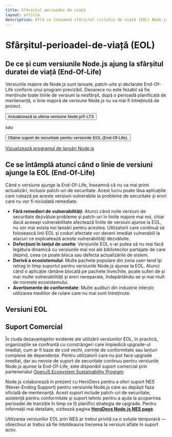 ```yaml
---
title: Sfârșitul perioadei de viață
layout: article
description: Află ce înseamnă sfârșitul ciclului de viață (EOL) Node.js, ce înseamnă pentru securitate, instrumente și conformitate, plus detalii despre versiunea EOL și opțiunile de asistență comercială.
---
```


# Sfârșitul-perioadei-de-viață (EOL)

## De ce și cum versiunile Node.js ajung la sfârșitul duratei de viață (End-Of-Life)

Versiunile majore de Node.js sunt lansate, patch-uite și declarate End-Of-Life conform unui program previzibil. Deoarece nu este fezabil să fie menținute toate liniile de versiuni la nesfârșit, după o perioadă planificată de mentenanță, o linie majoră de versiune Node.js nu va mai fi întreținută de proiect.

<div className="flex flex-col items-start gap-4 xl:flex-row xl:items-center">
  <Button kind="primary" href="/download" className="flex-1">
    <span>Actualizează la ultima versiune Node.js® LTS</span>
  </Button>

  <span>sau</span>

  <Button as="a" kind="avertizare" href="/esp/herodevs" className="flex-1">
    <span>Obține suport de securitate pentru versiunile EOL (End-Of-Life).</span>
  </Button>
</div>

[Vizualizează programul de lansări Node.js](/about/releases/)

## Ce se întâmplă atunci când o linie de versiuni ajunge la EOL (End-Of-Life)

Când o versiune ajunge la End-Of-Life, înseamnă că nu va mai primi actualizări, inclusiv patch-uri de securitate. Acest lucru poate lăsa aplicațiile care rulează pe aceste versiuni vulnerabile la probleme de securitate și erori care nu vor fi niciodată remediate.

- **Fără remedieri de vulnerabilități**: Atunci când noile versiuni de securitate dezvăluie probleme și patch-uri în liniile majore mai noi, chiar dacă aceeași vulnerabilitate afectează liniile de versiuni ajunse la EOL, nu vor mai exista noi lansări pentru acestea. Utilizatorii care continuă să folosească linii EOL și coduri afectate vor deveni imediat vulnerabili la atacuri ce exploatează aceste vulnerabilități dezvăluite.
- **Defecțiuni în lanțul de unelte**: Versiunile EOL s-ar putea să nu mai facă legătura dinamică cu versiunile mai noi ale bibliotecilor partajate de care depind, ceea ce poate bloca sau defecta actualizările de sistem.
- **Derivă a ecosistemului**: Multe pachete populare din zona user-land își retrag în timp suportul pentru versiunile Node.js ajunse la EOL. Atunci când o aplicație rămâne blocată pe pachete învechite, poate suferi de și mai multe vulnerabilități și erori nereparate, îndepărtându-se și mai mult de normele ecosistemului.
- **Avertismente de conformitate**: Multe audituri din industrie interzic utilizarea mediilor de rulare care nu mai sunt întreținute.

## Versiuni EOL

<EOLReleaseTable />

## Suport Comercial

În ciuda dezavantajelor evidente ale utilizării versiunilor EOL, în practică, organizațiile se confruntă cu constrângeri care împiedică upgrade-ul imediat, cum ar fi baze de cod vechi, cerințe de conformitate sau lanțuri complexe de dependențe. Pentru utilizatorii care nu pot face upgrade imediat, dar au nevoie de suport de securitate continuu pentru versiunile Node.js ajunse la End-Of-Life, este disponibil suport comercial prin parteneriatul [OpenJS Ecosystem Sustainability Program](https://openjsf.org/blog/ecosystem-sustainability-program)

Node.js colaborează în prezent cu HeroDevs pentru a oferi suport NES (Never-Ending Support) pentru versiunile Node.js care au depășit faza oficială de mentenanță. Acest suport include patch-uri de securitate, asistență pentru conformitate și suport tehnic pentru a ajuta la acoperirea perioadei de tranziție în timp ce îți planifici strategia de upgrade. Pentru informații mai detaliate, vizitează pagina [**HeroDevs Node.js NES page**](https://nodejs.org/esp/herodevs).

Utilizarea versiunilor EOL prin NES ar trebui privită ca o soluție temporară — obiectivul ar trebui să fie întotdeauna trecerea la versiuni aflate în suport activ.
